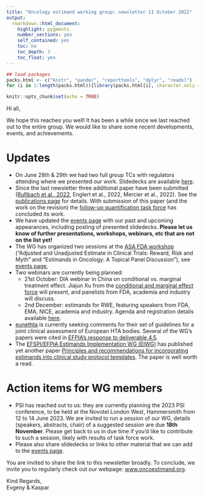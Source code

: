 ```yaml
---
title: "Oncology estimand working group: newsletter 11 October 2022"
output: 
  rmarkdown::html_document:
    highlight: pygments
    number_sections: yes
    self_contained: yes
    toc: no
    toc_depth: 3
    toc_float: yes
---
```


```r
## load packages
packs.html <- c("knitr", "pander", "reporttools", "dplyr", "readxl")
for (i in 1:length(packs.html)){library(packs.html[i], character.only = TRUE)}

knitr::opts_chunk$set(echo = TRUE)
```

Hi all,

We hope this reaches you well! It has been a while since we last reached out to the entire group. We would like to share some recent developments, events, and achievements.

# Updates

- On June 28th & 29th we had two full group TCs with regulators attending where we presented our work. Slidedecks are available [here](../ha.html).
- Since the last newsletter three additional paper have been submitted ([Rufibach et al., 2022](https://arxiv.org/abs/2206.05216), Englert et al., 2022, Mercier et al., 2022). See the [publications page](../publications.html) for details. With submission of this paper (and the work on the revision) the [follow-up quantification task force](../taskforces.html#quantification-of-follow-up) has concluded its work.
- We have updated the [events page](../events_past.html) with our past and upcoming appearances, including posting of presented slidedecks. **Please let us know of further presentations, workshops, webinars, etc that are not on the list yet!**
- The WG has organized two sessions at the [ASA FDA workshop](https://ww2.amstat.org/meetings/biop/2022/) ("Adjusted and Unadjusted Estimate in Clinical Trials: Reward, Risk and Myth" and "Estimands in Oncology: A Topical Panel Discussion"), see [events page](../events_past.html#20092022:_ASA_Biopharmaceutical_Section_Regulatory-Industry_Statistics_Workshop), 
- Two webinars are currently being planned:
  - 21st October: DIA webinar in China on conditional vs. marginal treatment effect. Jiajun Xu from the [conditional and marginal effect force](../taskforces.html#conditional-vs.-marginal-effects) will present, and panelists from FDA, academia and industry will discuss.
  - 2nd December: estimands for RWE, featuring speakers from FDA, EMA, NICE, academia and industry. Agenda and registration details available [here](20221202_ASA_NJ_TTF_estimands.pdf).
- [eunethta](https://www.eunethta.eu/) is currently seeking comments for their set of guidelines for a joint clinical assessment of European HTA bodies. Several of the WG's papers were cited in [EFPIA's response to deliverable 4.5](https://www.eunethta.eu/d4-5/).
- The [EFSPI/EFPIA Estimands Implementation WG (EIWG)](https://www.efspi.org/EFSPI/Working_Groups/EFSPI_EFPIA_EIWG.aspx) has published yet another paper [Principles and recommendations for incorporating estimands into clinical study protocol templates](https://trialsjournal.biomedcentral.com/articles/10.1186/s13063-022-06515-2). The paper is well worth a read.

# Action items for WG members
- PSI has reached out to us: they are currently planning the 2023 PSI conference, to be held at the Novotel London West, Hammersmith from 12 to 14 June 2023. We are invited to run a session of our WG, details (speakers, abstracts, chair) of a suggested session are due **18th November**. Please get back to us in due time if you'd like to contribute to such a session, likely with results of task force work.
- Please also share slidedecks or links to other material that we can add to the [events page](../events_past.html).
 
You are invited to share the link to this newsletter broadly. To conclude, we invite you to regularly check out our webpage: [www.oncoestimand.org](http://www.oncoestimand.org).

Kind Regards,<br>
Evgeny & Kaspar
